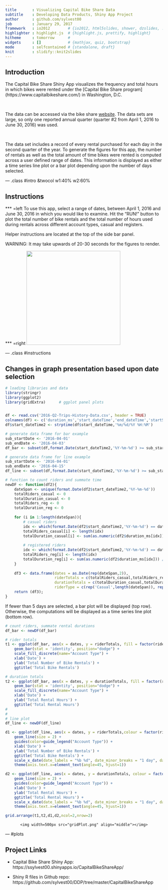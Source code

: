 ---
title       : Visualizing Capital Bike Share Data
subtitle    : Developing Data Products, Shiny App Project
author      : github.com/sylvest00
job         : January 29, 2017
framework   : io2012        # {io2012, html5slides, shower, dzslides, ...}
highlighter : highlight.js  # {highlight.js, prettify, highlight}
hitheme     : tomorrow      # 
widgets     : []            # {mathjax, quiz, bootstrap}
mode        : selfcontained # {standalone, draft}
knit        : slidify::knit2slides
---

<style>
.title-slide {
  background-color: #FFFFFF;
  h2{color: #FFFFFF;}
}
</style>


## Introduction
The Capital Bike Share Shiny App visualizes the frequency and total hours in which 
bikes were rented under the [Capital Bike Share program] (https://www.capitalbikeshare.com/) in Washington, D.C.

<br/>

The data can be accessed via the bike share [website](https://www.capitalbikeshare.com/system-data). The data sets are
large, so only one reported annual quarter (quarter #2 from April 1, 2016 to
June 30, 2016) was used.

<br/>

The data set includes a record of every rental purchased for each day in the second quarter of the year.
To generate the figures for this app, the number of rentals as well as the total amount of time bikes were rented is computed across 
a user defined range of dates. This information is displayed as either a time series line plot or a bar plot depending upon
the number of days selected.

--- .class #intro &twocol w1:40% w2:60%

## Instructions
*** =left
To use this app, select a range of dates, between April 1, 2016 and June 30, 2016
in which you would like to examine. Hit the "RUN!" button to plot the total
number of bike rentals and the total number of hours used during rentals across
different account types, casual and registers.

Helper instructions are located at the top of the side bar panel.

<span class = 'red'>WARNING: It may take upwards of 20-30 seconds for the figures to render.</span>

*** =right
<img width=300px src="run_button2.png"></img>

--- .class #instructions

## Changes in graph presentation based upon date selection
```{r, warning = FALSE, message = FALSE, eval = TRUE, echo=FALSE}
# loading libraries and data
library(stringr)
library(ggplot2)
library(gridExtra)      # ggplot panel plots


df <- read.csv('2016-Q2-Trips-History-Data.csv', header = TRUE)
colnames(df) <- c('duration_ms','start_dateTime','end_dateTime','startStationNum','startStation','endStationNum','endStation','bikeNum','acct_type')
df$start_dateTime2 <- strptime(df$start_dateTime,'%m/%d/%Y %H:%M')

# generate data frame for bar example
sub_startDate <- '2016-04-01'
sub_endDate <- '2016-04-03'
df_bar <- subset(df,format.Date(start_dateTime2,'%Y-%m-%d') >= sub_startDate & format.Date(start_dateTime2,'%Y-%m-%d') <= sub_endDate)

# generate data frame for line example
sub_startDate <- '2016-04-01'
sub_endDate <- '2016-04-15'
df_line <- subset(df,format.Date(start_dateTime2,'%Y-%m-%d') >= sub_startDate & format.Date(start_dateTime2,'%Y-%m-%d') <= sub_endDate)

# function to count riders and summate time
newDF <- function(df2){
    dateSpan <- unique(format.Date(df2$start_dateTime2,'%Y-%m-%d'))
    totalRiders_casual <- 0
    totalDuration_casual <- 0
    totalRiders_reg <- 0
    totalDuration_reg <- 0
    
    for (i in 1:length(dateSpan)){
        # casual riders
        idx <- which(format.Date(df2$start_dateTime2,'%Y-%m-%d') == dateSpan[i] & df2$acct_type == 'Casual')
        totalRiders_casual[i] <- length(idx)
        totalDuration_casual[i] <- sum(as.numeric(df2$duration_ms[idx])) / 1000 / 60 / 60 # hours
        
        # registered riders
        idx <- which(format.Date(df2$start_dateTime2,'%Y-%m-%d') == dateSpan[i] & df2$acct_type == 'Registered')
        totalRiders_reg[i] <- length(idx)
        totalDuration_reg[i] <- sum(as.numeric(df2$duration_ms[idx])) / 1000 / 60 / 60 # hours
    }
    
    df3 <- data.frame(dates = as.Date(rep(dateSpan,2)),
                      riderTotals = c(totalRiders_casual,totalRiders_reg),
                      durationTotals = c(totalDuration_casual,totalDuration_reg),
                      riderType = c(rep('Casual',length(dateSpan)), rep('Registered',length(dateSpan))))
    return (df3);
}
```

If fewer than 5 days are selected, a bar plot will be displayed (top row). Otherwise, the computations
will be displayed as a time series line plot (bottom row).

```{r, warning = FALSE, message = FALSE, echo = FALSE}
# count riders, summate rental durations
df_bar <- newDF(df_bar)

# rider totals
t1 <- ggplot(df_bar, aes(x = dates, y = riderTotals, fill = factor(riderType))) +
    geom_bar(stat = 'identity', position="dodge") +
    scale_fill_discrete(name="Account Type") +
    xlab('Date') +
    ylab('Total Number of Bike Rentals') +
    ggtitle('Total Bike Rentals')

# duration totals
t2 <- ggplot(df_bar, aes(x = dates, y = durationTotals, fill = factor(riderType))) +
    geom_bar(stat = 'identity', position="dodge") +
    scale_fill_discrete(name="Account Type") +
    xlab('Date') +
    ylab('Total Rental Hours') +
    ggtitle('Total Rental Hours')
#
#
# line plot
df_line <- newDF(df_line)

d1 <- ggplot(df_line, aes(x = dates, y = riderTotals,colour = factor(riderType))) +
    geom_line(size = 2) +
    guides(color=guide_legend("Account Type")) +
    xlab('Date') +
    ylab('Total Number of Bike Rentals') +
    ggtitle('Total Bike Rentals') +
    scale_x_date(date_labels = "%b %d", date_minor_breaks = "1 day", date_breaks = "2 day") +
    theme(axis.text.x=element_text(angle=45, hjust=1))

d2 <- ggplot(df_line, aes(x = dates, y = durationTotals, colour = factor(riderType))) +
    geom_line(size = 2) +
    guides(color=guide_legend("Account Type")) +
    xlab('Date') +
    ylab('Total Rental Hours') +
    ggtitle('Total Rental Hours') +
    scale_x_date(date_labels = "%b %d", date_minor_breaks = "1 day", date_breaks = "2 day") +
    theme(axis.text.x=element_text(angle=45, hjust=1))
```

```{r, warning = FALSE, message = FALSE, echo=FALSE, fig.height=5,fig.align='center',eval=FALSE}
grid.arrange(t1,t2,d1,d2,ncol=2,nrow=2)
```
<div style='text-align: center;'>
    <img width=500px src="gridPlot.png" align="middle"></img>
</div>

--- #plots

## Project Links

- Capital Bike Share Shiny App:<br/>
https://ssylvest00.shinyapps.io/CapitalBikeShareApp/

- Shiny R files in Github repo:<br/>
https://github.com/sylvest00/DDP/tree/master/CapitalBikeShareApp